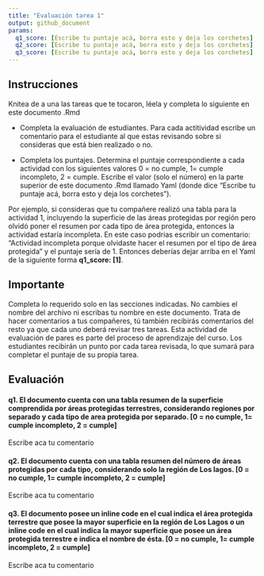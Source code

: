 ```yaml
---
title: "Evaluación tarea 1"
output: github_document
params:
  q1_score: [Escribe tu puntaje acá, borra esto y deja los corchetes]
  q2_score: [Escribe tu puntaje acá, borra esto y deja los corchetes]
  q3_score: [Escribe tu puntaje acá, borra esto y deja los corchetes]
---
```



## Instrucciones
Knitea de a una las tareas que te tocaron, léela y completa lo siguiente en este documento .Rmd

- Completa la evaluación de estudiantes. Para cada actitividad escribe un comentario para el estudiante al que estas revisando sobre si consideras que está bien realizado o no.

- Completa los puntajes. Determina el puntaje correspondiente a cada actividad con los siguientes valores 0 = no cumple, 1= cumple incompleto, 2 = cumple. Escribe el valor (solo el número) en la parte superior de este documento .Rmd llamado Yaml (donde dice "Escribe tu puntaje acá, borra esto y deja los corchetes"). 

Por ejemplo, si consideras que tu compañere realizó una tabla para la actividad 1, incluyendo la superficie de las áreas protegidas por región pero olvidó poner el resumen por cada tipo de área protegida, entonces la actividad estaría incompleta. 
En este caso podrias escribir un comentario: "Actividad incompleta porque olvidaste hacer el resumen por el tipo de área protegida" y el puntaje sería de 1.
Entonces deberías dejar arriba en el Yaml de la siguiente forma **q1_score: [1]**.

## Importante

Completa lo requerido solo en las secciones indicadas. No cambies el nombre del archivo ni escribas tu nombre en este documento.
Trata de hacer comentarios a tus compañeres, tú también recibirás comentarios del resto ya que cada uno deberá revisar tres tareas.
Esta actividad de evaluación de pares es parte del proceso de aprendizaje del curso. Los estudiantes recibirán un punto por cada tarea revisada, lo que sumará para completar el puntaje de su propia tarea.

## Evaluación

#### q1. El documento cuenta con una tabla resumen de la superficie comprendida por áreas protegidas terrestres, considerando regiones por separado y cada tipo de area protegida por separado. [0 = no cumple, 1= cumple incompleto, 2 = cumple]

Escribe aca tu comentario


#### q2. El documento cuenta con una tabla resumen del número de áreas protegidas por cada tipo, considerando solo la región de Los lagos. [0 = no cumple, 1= cumple incompleto, 2 = cumple]

Escribe aca tu comentario


#### q3. El documento posee un inline code en el cual indica el área protegida terrestre que posee la mayor superficie en la región de Los Lagos o un inline code en el cual indica la mayor superficie que posee un área protegida terrestre e indica el nombre de ésta. [0 = no cumple, 1= cumple incompleto, 2 = cumple]

Escribe aca tu comentario



